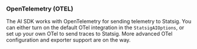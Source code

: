 ### OpenTelemetry (OTEL)

The AI SDK works with OpenTelemetry for sending telemetry to Statsig.
You can either turn on the default OTel integration in the `StatsigAIOptions`, or set up your own OTel to send traces to Statsig.
More advanced OTel configuration and exporter support are on the way.
